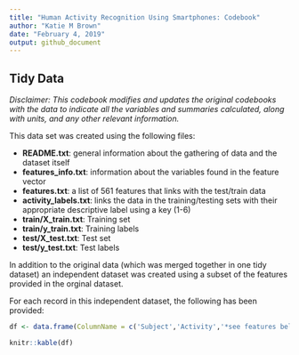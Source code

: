 ```yaml
---
title: "Human Activity Recognition Using Smartphones: Codebook"
author: "Katie M Brown"
date: "February 4, 2019"
output: github_document
---
```


## Tidy Data

*Disclaimer: This codebook modifies and updates the original codebooks with the data to indicate all the variables and summaries calculated, along with units, and any other relevant information.*

This data set was created using the following files:

- **README.txt**: general information about the gathering of data and the dataset itself
- **features_info.txt**: information about the variables found in the feature vector
- **features.txt**: a list of 561 features that links with the test/train data
- **activity_labels.txt**: links the data in the training/testing sets with their appropriate descriptive label using a key (1-6)
- **train/X_train.txt**: Training set
- **train/y_train.txt**: Training labels
- **test/X_test.txt**: Test set
- **test/y_test.txt**: Test labels

In addition to the original data (which was merged together in one tidy dataset) an independent dataset was created using a subset of the features provided in the orginal dataset.  

For each record in this independent dataset, the following has been provided:

```r
df <- data.frame(ColumnName = c('Subject','Activity','*see features below'),Description = c('Value that identifies the volunteer','Descriptive identifier that represents the activity performed by the subject','66-Feature vector that holds the average value for each feature from original dataset'), Class = c('Factor','Factor','Numeric Vector'),Contents = c('Number from 1-30','WALKING, WALKING_UPSTAIRS, WALKING_DOWNSTAIRS, SITTING, STANDING, LAYING','Averages of the features below that are normalized and bounded within [-1,1]'))

knitr::kable(df)
```





